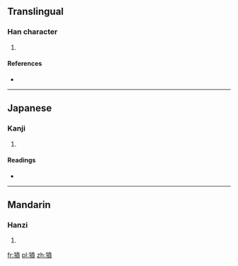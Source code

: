 ==Translingual==

===Han character===
{{Han char|rn=94|rad=犬|as=12|sn=15|four=|canj=大竹十廿金 (KHJTC)}}

# {{defn|Han|sort=犬12}}

====References====
* {{Han ref|kx=0718.060|dkj=20669|dj=1129.210|hdz=21367.110|uh=7356|ud=29526}}

----

==Japanese==

===Kanji===
{{ja-kanji|grade=|rs=犬12}}

# {{defn|Japanese|sort=犬12}}

====Readings====
* {{ja-readings|on=[[ふん]] (fun), [[ぶん]] (bun), [[ほん]] (hon), [[ぼん]] (bon)|kun=|nanori=}}

----

==Mandarin==

===Hanzi===
{{cmn-hanzi|pin=[[fén]] ([[fen2]])|wg=fen<sup>2</sup>}}

# {{defn|Mandarin|sort=犬12}}

[[fr:獖]]
[[pl:獖]]
[[zh:獖]]